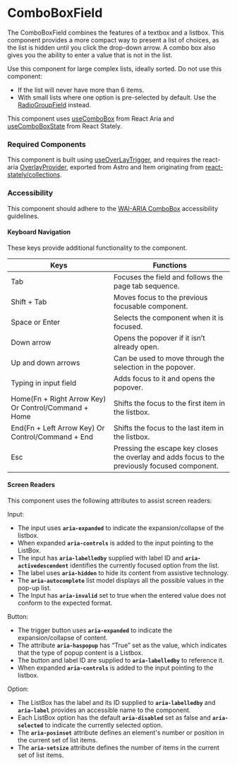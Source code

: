 <Meta title="Components/ComboBoxField/ComboBoxField" />

# ComboBoxField

The ComboBoxField combines the features of a textbox and a listbox. 
This component provides a more compact way to present a list of choices, as the list is hidden until you click the drop-down arrow.
A combo box also gives you the ability to enter a value that is not in the list.

Use this component for large complex lists, ideally sorted. Do not use this component:
- If the list will never have more than 6 items.
- With small lists where one option is pre-selected by default. Use the [RadioGroupField](./?path=/docs/form-radiogroupfield--default) instead.

This component uses [useComboBox](https://react-spectrum.adobe.com/react-aria/useComboBox.html) from React
Aria and [useComboBoxState](https://react-spectrum.adobe.com/react-stately/useComboBoxState.html)
from React Stately.

### Required Components

This component is built using [useOverLayTrigger](https://react-spectrum.adobe.com/react-aria/useOverlayTrigger.html), and requires the 
react-aria [OverlayProvider](https://react-spectrum.adobe.com/react-aria/useOverlayTrigger.html#:~:text=contained%20in%20an-,OverlayProvider,-%2C%20which%20is%20used), 
exported from Astro and Item originating from [react-stately/collections](https://react-spectrum.adobe.com/react-stately/collections.html).

### Accessibility

This component should adhere to the [WAI-ARIA ComboBox](https://www.w3.org/WAI/ARIA/apg/patterns/combobox/) accessibility guidelines.

#### Keyboard Navigation

These keys provide additional functionality to the component. 

| Keys | Functions |
| ---- | ---- |
| Tab | Focuses the field and follows the page tab sequence. |
| Shift + Tab | Moves focus to the previous focusable component. |
| Space or Enter | Selects the component when it is focused. |
| Down arrow | Opens the popover if it isn’t already open.  |
| Up and down arrows | Can be used to move through the selection in the popover. |
| Typing in input field | Adds focus to it and opens the popover. |
| Home(Fn + Right Arrow Key) Or Control/Command + Home | Shifts the focus to the first item in the listbox. |
| End(Fn + Left Arrow Key) Or Control/Command + End | Shifts the focus to the last item in the listbox. |
| Esc | Pressing the escape key closes the overlay and adds focus to the previously focused component. |

#### Screen Readers
This component uses the following attributes to assist screen readers:

Input:
- The input uses **`aria-expanded`** to indicate the expansion/collapse of the listbox. 
- When expanded **`aria-controls`** is added to the input pointing to the ListBox.
- The input has **`aria-labelledby`** supplied with label ID and **`aria-activedescendent`** identifies the currently focused option from the list. 
- The label uses **`aria-hidden`** to hide its content from assistive technology.
- The **`aria-autocomplete`** list model displays all the possible values in the pop-up list.
- The Input has **`aria-invalid`** set to true when the entered value does not conform to the expected format.

Button:
- The trigger button uses **`aria-expanded`** to indicate the expansion/collapse of content.
- The attribute **`aria-haspopup`** has “True” set as the value, which indicates that the type of popup content is a Listbox. 
- The button and label ID are supplied to **`aria-labelledby`** to reference it.
- When expanded **`aria-controls`** is added to the input pointing to the listbox.

Option:
- The ListBox has the label and its ID supplied to **`aria-labelledby`** and **`aria-label`** provides an accessible name to the component.
- Each ListBox option has the default **`aria-disabled`** set as false and **`aria-selected`** to indicate the currently selected option.
- The **`aria-posinset`** attribute defines an element's number or position in the current set of list items.
- The **`aria-setsize`** attribute defines the number of items in the current set of list items.